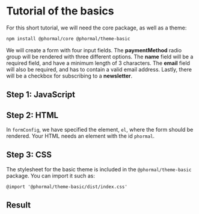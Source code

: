 # Tutorial of the basics

For this short tutorial, we will need the core package, as well as a theme:

```bash copy
npm install @phormal/core @phormal/theme-basic
```

We will create a form with four input fields. The **paymentMethod** radio group will be rendered with three different options. The **name** field will be a required field, and have a minimum length of 3 characters. The **email** field will also be required, and has to contain a valid email address. Lastly, there will be a checkbox for subscribing to a **newsletter**.

## Step 1: JavaScript


<Vanilla />

## Step 2: HTML

In `formConfig`, we have specified the element, `el`, where the form should be rendered. Your HTML needs an element with the id `phormal`.

## Step 3: CSS

The stylesheet for the basic theme is included in the `@phormal/theme-basic` package. You can import it such as:

```
@import '@phormal/theme-basic/dist/index.css'
```

## Result


<BasicDemo />

